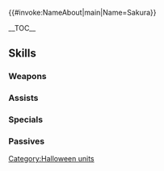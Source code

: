 {{#invoke:NameAbout|main|Name=Sakura}}{{HeroPage Tabs|{{PAGENAME}}}}
{{Hero Infobox
|Name=Sakura
|Title= Gentle Nekomata
|GrowthModifier= None
|WeaponType= Colorless Dagger
|MoveType= Infantry
|Origin= Fire Emblem Fates
|Gender= Female
|actorEN=Brianna Knickerbocker 
|actorJP=金元寿子
|artist=藤ちょこ
|releaseDate = October 30, 2017
|TagID=ハロサクラ
|InternalID=186
|Properties=special,hat,specRate_202202
|cv1=11
|cv2=201200
|description=This Hoshidan princess is so kind that she wouldn't play a trick on anyone, even if they didn't give her candy. Appears in Fire Emblem Fates.
}}

__TOC__

{{Stats Page|Hero={{BASEPAGENAME}}
|Lv1HP=16|Lv1ATK=8|Lv1SPD=8|Lv1DEF=4|Lv1RES=8
|GRHP=40|GRATK=55|GRSPD=60|GRDEF=25|GRRES=60
}}

== Skills ==
===Weapons===
{{Weapons Table
|weapon1=Iron Dagger
|weapon1Default=1
|weapon1Unlock=1
|weapon2=Steel Dagger
|weapon2Default=3
|weapon2Unlock=2
|weapon3=Kitty Paddle
|weapon3Default=4
|weapon3Unlock=3
|weapon4=Kitty Paddle+
|weapon4Default=5
|weapon4Unlock=5
}}

===Assists===
{{Assists Table
}}

===Specials===
{{Specials Table
|special1=Chilling Wind
|special1Default=4
|special1Unlock=3
|special2=Glacies
|special2Default=
|special2Unlock=4
}}

===Passives===
{{Passives Table
|passiveA1=Warding Stance 1
|passiveA2=Warding Stance 2
|passiveA3=Warding Stance 3
|passiveA1Unlock=3
|passiveA2Unlock=4
|passiveA3Unlock=5
|passiveB1=Guard 1
|passiveB2=Guard 2
|passiveB3=Guard 3
|passiveB1Unlock=1
|passiveB2Unlock=2
|passiveB3Unlock=4
|passiveC1=Dagger Valor 1
|passiveC2=Dagger Valor 2
|passiveC3=Dagger Valor 3
|passiveC1Unlock=1
|passiveC2Unlock=2
|passiveC3Unlock=4
}}

{{Heroes Navbox}}
[[Category:Halloween units]]